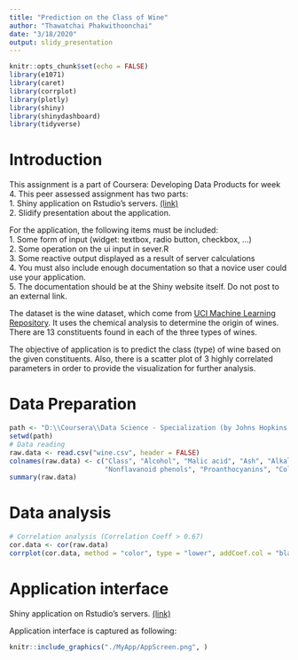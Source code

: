 ```yaml
---
title: "Prediction on the Class of Wine"
author: "Thawatchai Phakwithoonchai"
date: "3/18/2020"
output: slidy_presentation
---
```


```r
knitr::opts_chunk$set(echo = FALSE)
library(e1071)
library(caret)
library(corrplot)
library(plotly)
library(shiny)
library(shinydashboard)
library(tidyverse)
```

# Introduction  

This assignment is a part of Coursera: Developing Data Products for week 4. This peer assessed assignment has two parts:  
1. Shiny application on Rstudio's servers. [(link)](https://thawatchai-p.shinyapps.io/myapp/)  
2. Slidify presentation about the application.

For the application, the following items must be included:  
1. Some form of input (widget: textbox, radio button, checkbox, ...)  
2. Some operation on the ui input in sever.R  
3. Some reactive output displayed as a result of server calculations  
4. You must also include enough documentation so that a novice user could use your application.  
5. The documentation should be at the Shiny website itself. Do not post to an external link.  

The dataset is the wine dataset, which come from [UCI Machine Learning Repository](https://archive.ics.uci.edu/ml/datasets/Wine). It uses the chemical analysis to determine the origin of wines. There are 13 constituents found in each of the three types of wines.  

The objective of application is to predict the class (type) of wine based on the given constituents. Also, there is a scatter plot of 3 highly correlated parameters in order to provide the visualization for further analysis.  

# Data Preparation

```r
path <- "D:\\Coursera\\Data Science - Specialization (by Johns Hopkins University)\\9-Developing Data Products\\DevDatProd_AssignWk4\\MyApp"
setwd(path)
# Data reading
raw.data <- read.csv("wine.csv", header = FALSE)
colnames(raw.data) <- c("Class", "Alcohol", "Malic acid", "Ash", "Alkalinity of ash","Magnesium", "Total phenols", "Flavanoids",
                        "Nonflavanoid phenols", "Proanthocyanins", "Color intensity", "Hue", "OD280.OD315", "Proline")
summary(raw.data)
```

# Data analysis

```r
# Correlation analysis (Correlation Coeff > 0.67)
cor.data <- cor(raw.data)
corrplot(cor.data, method = "color", type = "lower", addCoef.col = "black")
```


# Application interface

Shiny application on Rstudio's servers.  [(link)](https://thawatchai-p.shinyapps.io/myapp/) 

Application interface is captured as following:  

```r
knitr::include_graphics("./MyApp/AppScreen.png", )
```

 